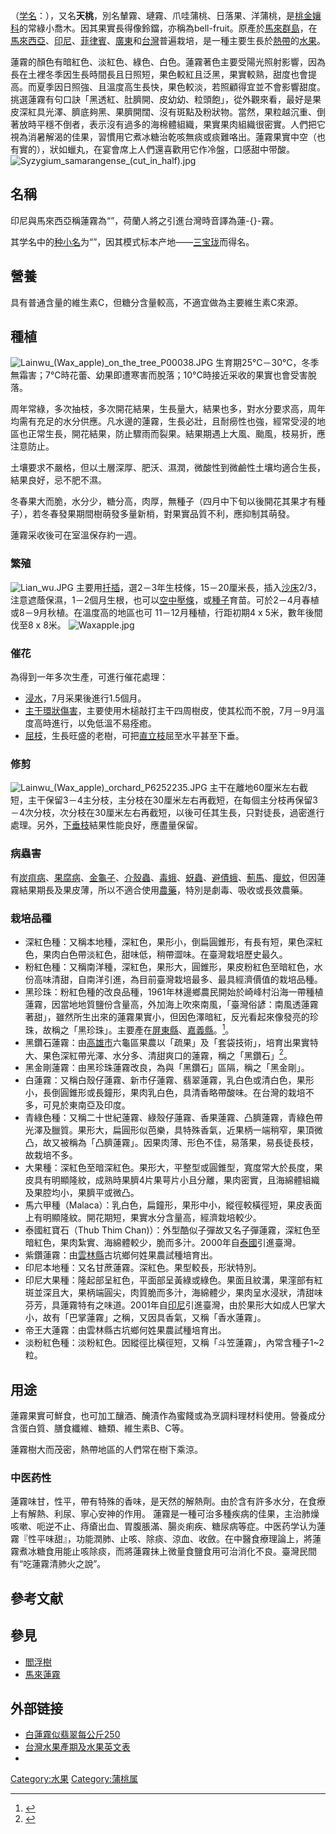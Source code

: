 {{original research|time=2015-11-04T08:02:11+00:00}}
{{refimprove|time=2015-11-04T08:02:11+00:00}}
{{noteTA
|1=zh-hans:莲雾; zh-hant:蓮霧; zh-sg:水蓊;zh-my:水蓊
}}
{{Speciesbox
| image = Lainwu (Wax apple) WP 001223.jpg
| image_width = 250px
| image_caption = 在臺灣商店內販賣的黑珍珠蓮霧
| genus = Syzygium sect. Jambosa
| species = samarangense
| authority = ([[Blume|Blume]]) [[Merr.|Merr.]] & [[L.M.Perry|L.M.Perry]], 1938
| synonyms_ref ={{r|theplantlist}}
| synonyms = 
* ''Eugenia javanica'' <br>{{small|[[Lam.|Lam.]], 1789}}
* ''Eugenia javanica'' var. ''parviflora'' <br>{{small|[[Craib|Craib]], 1931}}
* ''Eugenia javanica'' var. ''roxburghiana'' <br>{{small|[[Duthie|Duthie]], 1878}}
* ''Eugenia samarangensis'' <br>{{small|(Blume) [[O.Berg|O.Berg]], 1859}}
* ''Jambosa javanica'' <br>{{small|(Lam.) [[K.Schum.|K.Schum.]] & [[Lauterb.|Lauterb.]], 1900}}
* ''Jambosa samarangensis'' <br>{{small|(Blume) [[DC.|DC.]], 1828}}
* ''Myrtus javanica'' <br>{{small|(Lam.) Blume, 1826}}
* ''Myrtus samarangensis'' <br>{{small|Blume, 1826}}
* ''Syzygium samarangense'' var. ''parviflorum'' <br>{{small|(Craib) [[Chantaran.|Chantaran.]] & [[J.Parn.|J.Parn.]], 1993}}
}}

{{地區用詞3|zh-tw='''蓮霧'''|equiv-cn=tw|equiv-hk=tw|equiv-mo=tw|zh-sg='''水-{}-蓊'''|equiv-my=sg|as=稱作}}（[[学名|学名]]：{{lang|la|''Syzygium samarangense''}}），又名'''天桃'''，別名輦霧、璉霧、爪哇蒲桃、日落果、洋蒲桃，是[[桃金孃科|桃金孃科]]的常綠小喬木。因其果實長得像鈴鐺，亦稱為bell-fruit。原產於[[馬來群島|馬來群島]]，在[[馬來西亞|馬來西亞]]、[[印尼|印尼]]、[[菲律賓|菲律賓]]、[[广东省|廣東]]和[[台灣|台灣]]普遍栽培，是一種主要生長於[[熱帶|熱帶]]的[[水果|水果]]。

蓮霧的顏色有暗紅色、淡紅色、綠色、白色。蓮霧著色主要受陽光照射影響，因為長在土裡冬季因生長時間長且日照短，果色較紅且泛黑，果實較熟，甜度也會提高。而夏季因日照強、且溫度高生長快，果色較淡，若照顧得宜並不會影響甜度。挑選蓮霧有句口訣「黑透紅、肚臍開、皮幼幼、粒頭飽」，從外觀來看，最好是果皮深紅具光澤、臍底夠黑、果臍開闊、沒有斑點及粉狀物。當然，果粒越沉重、倒著放時平穩不倒者，表示沒有過多的海棉體組織，果實果肉組織很密實。人們把它視為消暑解渴的佳果，習慣用它煮冰糖治乾咳無痰或痰難咯出。蓮霧果實中空（也有實的），狀如蠟丸，在宴會席上人們還喜歡用它作冷盤，口感甜中带酸。
[[File:Syzygium_samarangense_(cut_in_half).jpg|thumb]]

== 名稱 ==
印尼與馬來西亞稱蓮霧為“{{lang|ms|jambu air}}”，荷蘭人將之引進台灣時音譯為蓮-{}-霧。

其学名中的[[种小名|种小名]]为“{{lang|la|samarangense}}”，因其模式标本产地——[[三宝珑|三宝珑]]而得名。

== 營養 ==
具有普通含量的維生素C，但糖分含量較高，不適宜做為主要維生素C來源。

{{營養值 | name=蓮霧<small>（去蒂及籽）</small>| water =90.10 g| kcal =35| protein =0.40 g| fat =0.20 g| carbs =9.00 g| fiber =0.80 g| calcium_mg =3.00| iron_mg =0.10| magnesium_mg =6.00| phosphorus_mg =8.00| potassium_mg =95.00| sodium_mg =2.00| zinc_mg =0.20| vitC_mg =10.00| thiamin_mg =0.03| riboflavin_mg =0.02| niacin_mg =0.43| vitB6_mg=0.03| folate_ug =20.10| vitA_ug =3.00| betacarotene_ug =0| vitE_mg =0.17| right=1 | source_usda=1 }}

== 種植 ==
[[File:Lainwu_(Wax_apple)_on_the_tree_P00038.JPG|thumb]]
生育期25°C－30°C，冬季無霜害；7°C時花蕾、幼果即遭寒害而脫落；10°C時接近采收的果實也會受害脫落。

周年常綠，多次抽枝，多次開花結果，生長量大，結果也多，對水分要求高，周年均需有充足的水分供應。凡水邊的蓮霧，生長必壯，且耐癆性也強，經常受浸的地區也正常生長，開花結果，防止驟雨而裂果。結果期遇上大風、颱風，枝易折，應注意防止。

土壤要求不嚴格，但以土層深厚、肥沃、濕潤，微酸性到微鹼性土壤均適合生長，結果良好，忌不肥不濕。

冬春果大而脆，水分少，糖分高，肉厚，無種子（四月中下旬以後開花其果才有種子），若冬春發果期間樹萌發多量新梢，對果實品質不利，應抑制其萌發。

蓮霧采收後可在室溫保存約一週。

=== 繁殖 ===
[[File:Lian_wu.JPG|thumb]]
主要用[[扦插|扦插]]，選2－3年生枝條，15－20厘米長，插入[[沙床|沙床]]2/3，注意遮蔭保濕，1－2個月生根，也可以[[空中壓條|空中壓條]]，或[[種子|種子]]育苗。可於2－4月春植或8－9月秋植。在溫度高的地區也可 11－12月種植，行距初期4 x 5米，數年後間伐至8 x 8米。
[[File:Waxapple.jpg|thumb]]

=== 催花 ===
為得到一年多次生產，可進行催花處理：
* [[浸水|浸水]]，7月采果後進行1.5個月。
* [[主干環狀傷害|主干環狀傷害]]，主要使用木槌敲打主干四周樹皮，使其松而不脫，7月－9月溫度高時進行，以免低溫不易痊癒。
* [[屈枝|屈枝]]，生長旺盛的老樹，可把[[直立枝|直立枝]]屈至水平甚至下垂。

=== 修剪 ===
[[File:Lainwu_(Wax_apple)_orchard_P6252235.JPG|thumb]]
主干在離地60厘米左右截短，主干保留3－4主分枝，主分枝在30厘米左右再截短，在每個主分枝再保留3－4次分枝，次分枝在30厘米左右再截短，以後可任其生長，只對徒長，過密進行處理。另外，[[下垂枝|下垂枝]]結果性能良好，應盡量保留。

=== 病蟲害 ===
有[[炭疽病|炭疽病]]、[[果腐病|果腐病]]、[[金龜子|金龜子]]、[[介殼蟲|介殼蟲]]、[[毒蛾|毒蛾]]、[[蚜蟲|蚜蟲]]、[[避債蛾|避債蛾]]、[[薊馬|薊馬]]、[[癭蚊|癭蚊]]，但因蓮霧結果期長及果皮薄，所以不適合使用[[農藥|農藥]]，特別是劇毒、吸收或長效農藥。

=== 栽培品種 ===
* 深紅色種：又稱本地種，深紅色，果形小，倒扁圓錐形，有長有短，果色深紅色，果肉白色帶淡紅色，甜味低，稍帶澀味。在臺灣栽培歷史最久。
* 粉紅色種：又稱南洋種，深紅色，果形大，圓錐形，果皮粉紅色至暗紅色，水份高味清甜，自南洋引進，為目前臺灣栽培最多、最具經濟價值的栽培品種。
* 黑珍珠：粉紅色種的改良品種，1961年林邊鄉農民開始於崎峰村沿海一帶種植蓮霧，因當地地質鹽份含量高，外加海上吹來南風，「臺灣俗諺：南風透蓮霧著甜」，雖然所生出來的蓮霧果實小，但因色澤暗紅，反光看起來像發亮的珍珠，故稱之「黑珍珠」。主要產在[[屏東縣|屏東縣]]、[[嘉義縣|嘉義縣]]。<ref>{{cite web|url=http://kmweb.coa.gov.tw/subject/ct.asp?xItem=111326&ctNode=3505&mp=253&kpi=0|title=你不知道的蓮霧|publisher=[[行政院|行政院]][[農委會|農委會]]|author=賴榮茂、陳思如、黃基倬|language=zh-tw|access-date=2013-07-15|archive-url=https://web.archive.org/web/20150402091259/http://kmweb.coa.gov.tw/subject/ct.asp?xItem=111326&ctNode=3505&mp=253&kpi=0|archive-date=2015-04-02|dead-url=no}}</ref>。
* 黑鑽石蓮霧：由[[高雄市|高雄市]]六龜區果農以「疏果」及「套袋技術」，培育出果實特大、果色深紅帶光澤、水分多、清甜爽口的蓮霧，稱之「黑鑽石」<ref>{{cite web|url=http://kmweb.coa.gov.tw/knowledge/knowledge_cp.aspx?ArticleId=109700&ArticleType=A&CategoryId=A&kpi=0|title=黑珍珠、黑金剛、黑鑽石有何不同? 還有聽說有新上市的白蓮霧?|publisher=農業知識入口網|language=zh-tw|access-date=2013-07-15|archive-url=https://web.archive.org/web/20150402113132/http://kmweb.coa.gov.tw/knowledge/knowledge_cp.aspx?ArticleId=109700&ArticleType=A&CategoryId=A&kpi=0|archive-date=2015-04-02|dead-url=no}}</ref>。
* 黑金剛蓮霧：由黑珍珠蓮霧改良，為與「黑鑽石」區隔，稱之「黑金剛」。
* 白蓮霧：又稱白殼仔蓮霧、新市仔蓮霧、翡翠蓮霧，乳白色或清白色，果形小，長倒圓錐形或長鐘形，果肉乳白色，具清香略帶酸味。在台灣的栽培不多，可見於東南亞及印度。
* 青綠色種：又稱二十世紀蓮霧、綠殼仔蓮霧、香果蓮霧、凸臍蓮霧，青綠色帶光澤及臘質。果形大，扁圓形似芭樂，具特殊香氣，近果柄一端稍窄，果頂微凸，故又被稱為「凸臍蓮霧」。因果肉薄、形色不佳，易落果，易長徒長枝，故栽培不多。
* 大果種：深紅色至暗深紅色。果形大，平整型或圓錐型，寬度常大於長度，果皮具有明顯隆紋，成熟時果臍4片果萼片小且分離，果肉密實，且海綿體組織及果腔均小，果臍平或微凸。
* 馬六甲種（Malaca）：乳白色，扁鐘形，果形中小，縱徑較橫徑短，果皮表面上有明顯隆紋。開花期短，果實水分含量高，經濟栽培較少。
* 泰國紅寶石（Thub Thim Chan)）：外型酷似子彈故又名子彈蓮霧，深紅色至暗紅色，果肉紮實、海綿體較少，脆而多汁。2000年自[[泰國|泰國]]引進臺灣。
* 紫鑽蓮霧：由[[雲林縣|雲林縣]]古坑鄉何姓果農試種培育出。
* 印尼本地種：又名甘蔗蓮霧。深紅色。果型較長，形狀特別。
* 印尼大果種：隆起部呈紅色，平面部呈黃綠或綠色。果面且紋溝，果漥部有紅斑並深且大，果柄端圓尖，肉質脆而多汁，海綿體少，果肉呈水浸狀，清甜味芬芳，具蓮霧特有之味道。2001年自[[印尼|印尼]]引進臺灣，由於果形大如成人巴掌大小，故有「巴掌蓮霧」之稱，又因具香氣，又稱「香水蓮霧」。
* 帝王大蓮霧：由雲林縣古坑鄉何姓果農試種培育出。
* 淡粉紅色種：淡粉紅色。因縱徑比橫徑短，又稱「斗笠蓮霧」，內常含種子1~2粒。
{{gallery|width=250|height=250
|File:Lainwu (Wax apple) red P00056.JPG|深紅色種蓮霧
|File:Lainwu (Wax apple) diamond P00063.JPG|黑珍珠蓮霧
|File:Lainwu (Wax apple) diamond P00059.JPG|黑鑽石蓮霧
|File:Lainwu (Wax apple) white P00057.JPG|白蓮霧、白殼仔蓮霧、新市仔蓮霧、翡翠蓮霧
|File:Lainwu (Wax apple) green P00064.JPG|二十世紀蓮霧、綠殼仔蓮霧、香果蓮霧、凸臍蓮霧
|File:Lotus fog.JPG|子弹蓮霧
|File:Lainwu (Wax apple) cane P00062.JPG|甘蔗蓮霧
}}

== 用途 ==
蓮霧果實可鮮食，也可加工釀酒、醃漬作為蜜餞或為烹調料理材料使用。營養成分含蛋白質、膳食纖維、糖類、維生素B、C等。

蓮霧樹大而茂密，熱帶地區的人們常在樹下乘涼。

=== 中医药性 ===
蓮霧味甘，性平，帶有特殊的香味，是天然的解熱劑。由於含有許多水分，在食療上有解熱、利尿、寧心安神的作用。
蓮霧是一種可治多種疾病的佳果，主治肺燥咳嗽、呃逆不止、痔瘡出血、胃腹脹滿、腸炎痢疾、糖尿病等症。中医药学认为蓮霧『性平味甜』，功能潤肺、止咳、除痰、涼血、收斂。在中醫食療理論上，將蓮霧煮冰糖食用能止咳除痰，而將蓮霧抹上微量食鹽食用可治消化不良。臺灣民間有“吃蓮霧清肺火之說”。

== 參考文献 ==
{{reflist|refs=
<ref name="theplantlist">[http://www.theplantlist.org/tpl1.1/record/kew-200262 ''Syzygium samarangense'' (Blume) Merr. & L.M.Perry] {{Wayback|url=http://www.theplantlist.org/tpl1.1/record/kew-200262 |date=20181001094649 }}. In: ''The Plant List'' (2013). Version 1.1. Published on the Internet; http://www.theplantlist.org/ {{Wayback|url=http://www.theplantlist.org/ |date=20190523171514 }} [2015-5-23].</ref>
}}

== 參見 ==
*[[閻浮樹|閻浮樹]]
*[[馬來蓮霧|馬來蓮霧]]

== 外部链接 ==
{{commons category|Syzygium samarangense}}
{{维基物种|Syzygium samarangense}}
* [http://www.libertytimes.com.tw/2008/new/jul/7/today-south14.htm 白蓮霧似翡翠每公斤250] {{Wayback|url=http://www.libertytimes.com.tw/2008/new/jul/7/today-south14.htm |date=20080803211035 }}
* [http://www.365fruit.com/contents/research.php?num=4&url=Fruits_season_taiwan.html 台灣水果產期及水果英文表] {{Wayback|url=http://www.365fruit.com/contents/research.php?num=4&url=Fruits_season_taiwan.html |date=20210415014416 }}
* {{ITIS|ID=506170 |taxon=''Syzygium samarangense'' |downloaded=2007年3月22日}}
{{Taxonbar|from=Q11643111}}

[[Category:水果|Category:水果]]
[[Category:蒲桃属|Category:蒲桃属]]